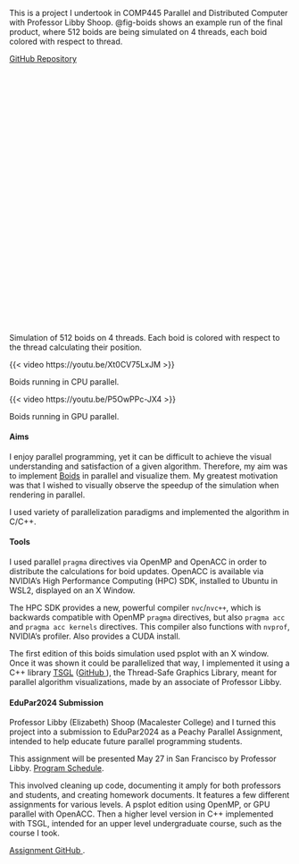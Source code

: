 <!-- ## **Parallel Boids** -->

::::::{.grid}
:::{.g-col-10 .g-start-2}

This is a project I undertook in COMP445 Parallel and Distributed Computer with Professor Libby Shoop. @fig-boids shows an example run of the final product, where 512 boids are being simulated on 4 threads, each boid colored with respect to thread. 

[GitHub Repository <i class="bi bi-github"></i>](https://github.com/etscheelk/Boids-NVIDIA-ACC/tree/master)

:::
::::::

:::{#fig-boids}

<embed src=res/boids.png width=90%> </embed>

Simulation of 512 boids on 4 threads. Each boid is colored with respect to the thread calculating their position. 

:::


::::::{.grid}
:::{.g-col-6}
:::{#fig-cpu-boids}

{{< video https://youtu.be/Xt0CV75LxJM >}}

Boids running in CPU parallel.

:::
:::


:::{.g-col-6}
:::{#fig-gpu-boids}
{{< video https://youtu.be/P5OwPPc-JX4 >}}

Boids running in GPU parallel.

:::
:::
::::::

#### Aims

::::::{.grid}
:::{.g-col-8 .g-start-3}

I enjoy parallel programming, yet it can be difficult to achieve the visual understanding and satisfaction of a given algorithm. 
Therefore, my aim was to implement [Boids](https://en.wikipedia.org/wiki/Boids) in parallel and visualize them. 
My greatest motivation was that I wished to visually observe the speedup of the simulation when rendering in parallel. 

I used variety of parallelization paradigms and implemented the algorithm in C/C++. 


:::
::::::


#### Tools

::::::{.grid}
:::{.g-col-8 .g-start-3}

I used parallel `pragma` directives via OpenMP and OpenACC in order to distribute the calculations for boid updates. 
OpenACC is available via NVIDIA's High Performance Computing (HPC) SDK, installed to Ubuntu in WSL2, displayed on an X Window. 

The HPC SDK provides a new, powerful compiler `nvc`/`nvc++`, which is backwards compatible with OpenMP `pragma` directives, but also `pragma acc` and `pragma acc kernels` directives. This compiler also functions with `nvprof`, NVIDIA's profiler. Also provides a CUDA install. 

The first edition of this boids simulation used psplot with an X window. Once it was shown it could be parallelized that way, I implemented it using a C++ library [TSGL](https://www.learnpdc.org/TSGLVisualizations/) ([GitHub  <i class="bi bi-github"></i>](https://github.com/Calvin-CS/TSGL)), the Thread-Safe Graphics Library, meant for parallel algorithm visualizations, made by an associate of Professor Libby. 

:::
::::::


#### EduPar2024 Submission

::::::{.grid}
:::{.g-col-8 .g-start-3}

Professor Libby (Elizabeth) Shoop (Macalester College) and I turned this project into a submission to EduPar2024 as a Peachy Parallel Assignment, intended to help educate future parallel programming students.

This assignment will be presented May 27 in San Francisco by Professor Libby. [Program Schedule](https://tcpp.cs.gsu.edu/curriculum/?q=EduPar-24-technical-program).

This involved cleaning up code, documenting it amply for both professors and students, and creating homework documents. 
It features a few different assignments for various levels. A psplot edition using OpenMP, or GPU parallel with OpenACC. Then a higher level version in C++ implemented with TSGL, intended for an upper level undergraduate course, such as the course I took. 

[Assignment GitHub <i class="bi bi-github"></i>](https://github.com/csinparallel/PDCAssignments).

:::
::::::